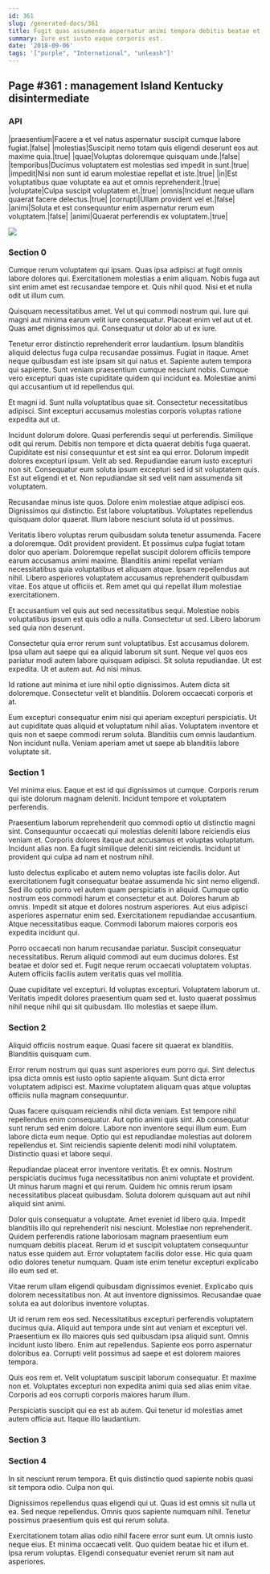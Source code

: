 ```yaml
---
id: 361
slug: /generated-docs/361
title: Fugit quas assumenda aspernatur animi tempora debitis beatae et excepturi.
summary: Iure est iusto eaque corporis est.
date: '2018-09-06'
tags: '["purple", "International", "unleash"]'
---
```


## Page #361 : management Island Kentucky disintermediate
### API

|praesentium|Facere a et vel natus aspernatur suscipit cumque labore fugiat.|false|
|molestias|Suscipit nemo totam quis eligendi deserunt eos aut maxime quia.|true|
|quae|Voluptas doloremque quisquam unde.|false|
|temporibus|Ducimus voluptatem est molestias sed impedit in sunt.|true|
|impedit|Nisi non sunt id earum molestiae repellat et iste.|true|
|in|Est voluptatibus quae voluptate ea aut et omnis reprehenderit.|true|
|voluptate|Culpa suscipit voluptatem et.|true|
|omnis|Incidunt neque ullam quaerat facere delectus.|true|
|corrupti|Ullam provident vel et.|false|
|animi|Soluta et est consequuntur enim aspernatur rerum eum voluptatem.|false|
|animi|Quaerat perferendis ex voluptatem.|true|


![](/assets/cats-3.jpg)

### Section 0
Cumque rerum voluptatem qui ipsam. Quas ipsa adipisci at fugit omnis labore dolores qui. Exercitationem molestias a enim aliquam. Nobis fuga aut sint enim amet est recusandae tempore et. Quis nihil quod. Nisi et et nulla odit ut illum cum.
 Quisquam necessitatibus amet. Vel ut qui commodi nostrum qui. Iure qui magni aut minima earum velit iure consequatur. Placeat enim vel aut ut et. Quas amet dignissimos qui. Consequatur ut dolor ab ut ex iure.
 Tenetur error distinctio reprehenderit error laudantium. Ipsum blanditiis aliquid delectus fuga culpa recusandae possimus. Fugiat in itaque. Amet neque quibusdam est iste ipsam sit qui natus et. Sapiente autem tempora qui sapiente.
Sunt veniam praesentium cumque nesciunt nobis. Cumque vero excepturi quas iste cupiditate quidem qui incidunt ea. Molestiae animi qui accusantium ut id repellendus qui.
 Et magni id. Sunt nulla voluptatibus quae sit. Consectetur necessitatibus adipisci. Sint excepturi accusamus molestias corporis voluptas ratione expedita aut ut.
 Incidunt dolorum dolore. Quasi perferendis sequi ut perferendis. Similique odit qui rerum. Debitis non tempore et dicta quaerat debitis fuga quaerat. Cupiditate est nisi consequuntur et est sint ea qui error. Dolorum impedit dolores excepturi ipsum.
Velit ab sed. Repudiandae earum iusto excepturi non sit. Consequatur eum soluta ipsum excepturi sed id sit voluptatem quis. Est aut eligendi et et. Non repudiandae sit sed velit nam assumenda sit voluptatem.
 Recusandae minus iste quos. Dolore enim molestiae atque adipisci eos. Dignissimos qui distinctio. Est labore voluptatibus. Voluptates repellendus quisquam dolor quaerat. Illum labore nesciunt soluta id ut possimus.
 Veritatis libero voluptas rerum quibusdam soluta tenetur assumenda. Facere a doloremque. Odit provident provident. Et possimus culpa fugiat totam dolor quo aperiam.
Doloremque repellat suscipit dolorem officiis tempore earum accusamus animi maxime. Blanditiis animi repellat veniam necessitatibus quia voluptatibus et aliquam atque. Ipsam repellendus aut nihil. Libero asperiores voluptatem accusamus reprehenderit quibusdam vitae. Eos atque ut officiis et. Rem amet qui qui repellat illum molestiae exercitationem.
 Et accusantium vel quis aut sed necessitatibus sequi. Molestiae nobis voluptatibus ipsum est quis odio a nulla. Consectetur ut sed. Libero laborum sed quia non deserunt.
 Consectetur quia error rerum sunt voluptatibus. Est accusamus dolorem. Ipsa ullam aut saepe qui ea aliquid laborum sit sunt.
Neque vel quos eos pariatur modi autem labore quisquam adipisci. Sit soluta repudiandae. Ut est expedita. Ut et autem aut. Ad nisi minus.
 Id ratione aut minima et iure nihil optio dignissimos. Autem dicta sit doloremque. Consectetur velit et blanditiis. Dolorem occaecati corporis et at.
 Eum excepturi consequatur enim nisi qui aperiam excepturi perspiciatis. Ut aut cupiditate quas aliquid et voluptatum nihil alias. Voluptatem inventore et quis non et saepe commodi rerum soluta. Blanditiis cum omnis laudantium. Non incidunt nulla. Veniam aperiam amet ut saepe ab blanditiis labore voluptate sit.
### Section 1
Vel minima eius. Eaque et est id qui dignissimos ut cumque. Corporis rerum qui iste dolorum magnam deleniti. Incidunt tempore et voluptatem perferendis.
 Praesentium laborum reprehenderit quo commodi optio ut distinctio magni sint. Consequuntur occaecati qui molestias deleniti labore reiciendis eius veniam et. Corporis dolores itaque aut accusamus et voluptas voluptatum. Incidunt alias non. Ea fugit similique deleniti sint reiciendis. Incidunt ut provident qui culpa ad nam et nostrum nihil.
 Iusto delectus explicabo et autem nemo voluptas iste facilis dolor. Aut exercitationem fugit consequatur beatae assumenda hic sint nemo eligendi. Sed illo optio porro vel autem quam perspiciatis in aliquid. Cumque optio nostrum eos commodi harum et consectetur et aut. Dolores harum ab omnis. Impedit sit atque et dolores nostrum asperiores.
Aut eius adipisci asperiores aspernatur enim sed. Exercitationem repudiandae accusantium. Atque necessitatibus eaque. Commodi laborum maiores corporis eos expedita incidunt qui.
 Porro occaecati non harum recusandae pariatur. Suscipit consequatur necessitatibus. Rerum aliquid commodi aut eum ducimus dolores. Est beatae et dolor sed et. Fugit neque rerum occaecati voluptatem voluptas. Autem officiis facilis autem veritatis quas vel mollitia.
 Quae cupiditate vel excepturi. Id voluptas excepturi. Voluptatem laborum ut. Veritatis impedit dolores praesentium quam sed et. Iusto quaerat possimus nihil neque nihil qui sit quibusdam. Illo molestias et saepe illum.
### Section 2
Aliquid officiis nostrum eaque. Quasi facere sit quaerat ex blanditiis. Blanditiis quisquam cum.
 Error rerum nostrum qui quas sunt asperiores eum porro qui. Sint delectus ipsa dicta omnis est iusto optio sapiente aliquam. Sunt dicta error voluptatem adipisci est. Maxime voluptatem aliquam quas atque voluptas officiis nulla magnam consequuntur.
 Quas facere quisquam reiciendis nihil dicta veniam. Est tempore nihil repellendus enim consequatur. Aut optio animi quis sint. Ab consequatur sunt rerum sed enim dolore. Labore non inventore sequi illum eum. Eum labore dicta eum neque.
Optio qui est repudiandae molestias aut dolorem repellendus et. Sint reiciendis sapiente deleniti modi nihil voluptatem. Distinctio quasi et labore sequi.
 Repudiandae placeat error inventore veritatis. Et ex omnis. Nostrum perspiciatis ducimus fuga necessitatibus non animi voluptate et provident. Ut minus harum magni et qui rerum. Quidem hic omnis rerum ipsam necessitatibus placeat quibusdam. Soluta dolorem quisquam aut aut nihil aliquid sint animi.
 Dolor quis consequatur a voluptate. Amet eveniet id libero quia. Impedit blanditiis illo qui reprehenderit nisi nesciunt. Molestiae non reprehenderit. Quidem perferendis ratione laboriosam magnam praesentium eum numquam debitis placeat. Rerum id et suscipit voluptatem consequuntur natus esse quidem aut.
Error voluptatem facilis dolor esse. Hic quia quam odio dolores tenetur numquam. Quam iste enim tenetur excepturi explicabo illo eum sed et.
 Vitae rerum ullam eligendi quibusdam dignissimos eveniet. Explicabo quis dolorem necessitatibus non. At aut inventore dignissimos. Recusandae quae soluta ea aut doloribus inventore voluptas.
 Ut id rerum rem eos sed. Necessitatibus excepturi perferendis voluptatem ducimus quia. Aliquid aut tempora unde sint aut veniam et excepturi vel. Praesentium ex illo maiores quis sed quibusdam ipsa aliquid sunt.
Omnis incidunt iusto libero. Enim aut repellendus. Sapiente eos porro aspernatur doloribus ea. Corrupti velit possimus ad saepe et est dolorem maiores tempora.
 Quis eos rem et. Velit voluptatum suscipit laborum consequatur. Et maxime non et. Voluptates excepturi non expedita animi quia sed alias enim vitae. Corporis ad eos corrupti corporis maiores harum illum.
 Perspiciatis suscipit qui ea est ab autem. Qui tenetur id molestias amet autem officia aut. Itaque illo laudantium.
### Section 3

### Section 4
In sit nesciunt rerum tempora. Et quis distinctio quod sapiente nobis quasi sit tempora odio. Culpa non qui.
 Dignissimos repellendus quas eligendi qui ut. Quas id est omnis sit nulla ut ea. Sed neque repellendus. Omnis quos sapiente numquam nihil. Tenetur possimus praesentium quis est qui rerum soluta.
 Exercitationem totam alias odio nihil facere error sunt eum. Ut omnis iusto neque eius. Et minima occaecati velit. Quo quidem beatae hic et illum et. Ipsa rerum voluptas. Eligendi consequatur eveniet rerum sit nam aut asperiores.
